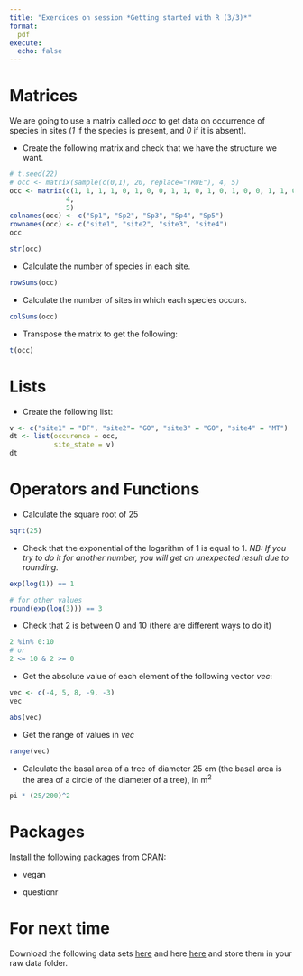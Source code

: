 ```yaml
---
title: "Exercices on session *Getting started with R (3/3)*"
format:
  pdf
execute:
  echo: false  
---
```

  
# Matrices

We are going to use a matrix called *occ* to get data on occurrence of species in sites (*1* if the species is present, and *0* if it is absent).

* Create the following matrix and check that we have the structure we want.

```r
# t.seed(22)
# occ <- matrix(sample(c(0,1), 20, replace="TRUE"), 4, 5)
occ <- matrix(c(1, 1, 1, 1, 0, 1, 0, 0, 1, 1, 0, 1, 0, 1, 0, 0, 1, 1, 0, 1), 
              4, 
              5)
colnames(occ) <- c("Sp1", "Sp2", "Sp3", "Sp4", "Sp5")
rownames(occ) <- c("site1", "site2", "site3", "site4")
occ
```
```r
str(occ)
```
* Calculate the number of species in each site.

```r
rowSums(occ)
```

* Calculate the number of sites in which each species occurs.

```r
colSums(occ)
```
* Transpose the matrix to get the following:

```r
t(occ)
```

# Lists

* Create the following list:

```r
v <- c("site1" = "DF", "site2"= "GO", "site3" = "GO", "site4" = "MT")
dt <- list(occurence = occ,
           site_state = v)
dt
```

# Operators and Functions

* Calculate the square root of 25

```r
sqrt(25)
```
* Check that the exponential of the logarithm of 1 is equal to 1.
*NB: If you try to do it for another number, you will get an unexpected result due to rounding.*

```r
exp(log(1)) == 1

# for other values
round(exp(log(3))) == 3
```

* Check that 2 is between 0 and 10 (there are different ways to do it)

```r
2 %in% 0:10
# or
2 <= 10 & 2 >= 0
```

* Get the absolute value of each element of the following vector *vec*:

```r
vec <- c(-4, 5, 8, -9, -3)
vec
```

```r
abs(vec)
```
* Get the range of values in *vec* 

```r
range(vec)
```
* Calculate the basal area of a tree of diameter 25 cm (the basal area is the area of a circle of the diameter of a tree), in m^2^

```r
pi * (25/200)^2
```


# Packages

Install the following packages from CRAN:

* vegan

* questionr

# For next time

Download the following data sets
[here](https://geraldinederroire.github.io/Course_R_Forest_Sciences/3_manip_data/data/BCI.env_semicol.csv){preview-link="false"} and here [here](https://geraldinederroire.github.io/Course_R_Forest_Sciences/3_manip_data/data/BCI_env.csv){preview-link="false"} and store them in your raw data folder.

